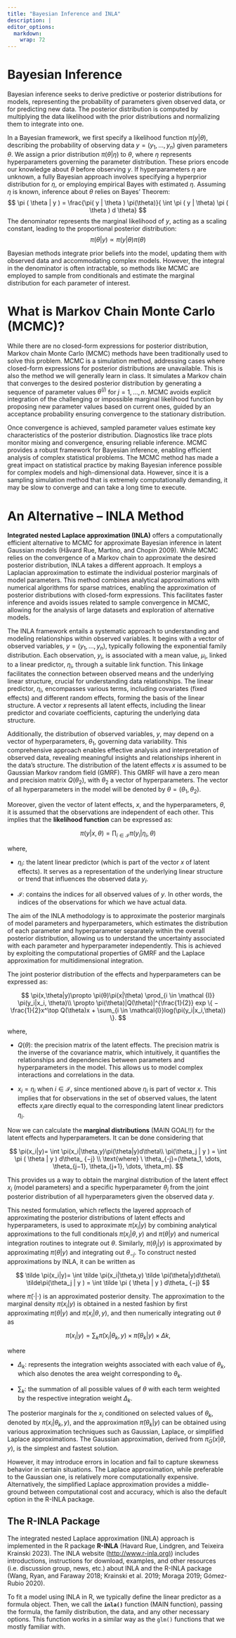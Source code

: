 ```yaml
---
title: "Bayesian Inference and INLA"
description: |
editor_options: 
  markdown: 
    wrap: 72
---
```


# Bayesian Inference

Bayesian inference seeks to derive predictive or posterior distributions
for models, representing the probability of parameters given observed
data, or for predicting new data. The posterior distribution is computed
by multiplying the data likelihood with the prior distributions and
normalizing them to integrate into one.

In a Bayesian framework, we first specify a likelihood function
$\pi(y|\theta)$, describing the probability of observing data
$y = (y_1, \dots, y_n)$ given parameters $\theta$. We assign a prior
distribution $\pi(\theta|\eta)$ to $\theta$, where $\eta$ represents
hyperparameters governing the parameter distribution. These priors
encode our knowledge about $\theta$ before observing $y$. If
hyperparameters $\eta$ are unknown, a fully Bayesian approach involves
specifying a hyperprior distribution for $\eta$, or employing empirical
Bayes with estimated $\eta$. Assuming $\eta$ is known, inference about
$\theta$ relies on Bayes' Theorem: $$
\pi ( \theta | y ) = \frac{\pi( y | \theta )  \pi(\theta)}{ \int \pi ( y | \theta) \pi ( \theta ) d \theta}
$$ The denominator represents the marginal likelihood of $y$, acting as
a scaling constant, leading to the proportional posterior distribution:
$$
\pi ( \theta | y ) \propto \pi( y | \theta )  \pi(\theta)
$$

Bayesian methods integrate prior beliefs into the model, updating them
with observed data and accommodating complex models. However, the
integral in the denominator is often intractable, so methods like MCMC
are employed to sample from conditionals and estimate the marginal
distribution for each parameter of interest.

# What is Markov Chain Monte Carlo (MCMC)?

While there are no closed-form expressions for posterior distribution,
Markov chain Monte Carlo (MCMC) methods have been traditionally used to
solve this problem. MCMC is a simulation method, addressing cases where
closed-form expressions for posterior distributions are unavailable.
This is also the method we will generally learn in class. It simulates a
Markov chain that converges to the desired posterior distribution by
generating a sequence of parameter values $\theta^{(j)}$ for
$j = 1, ..., n$. MCMC avoids explicit integration of the challenging or
impossible marginal likelihood function by proposing new parameter
values based on current ones, guided by an acceptance probability
ensuring convergence to the stationary distribution.

Once convergence is achieved, sampled parameter values estimate key
characteristics of the posterior distribution. Diagnostics like trace
plots monitor mixing and convergence, ensuring reliable inference. MCMC
provides a robust framework for Bayesian inference, enabling efficient
analysis of complex statistical problems. The MCMC method has made a
great impact on statistical practice by making Bayesian inference
possible for complex models and high-dimensional data. However, since it
is a sampling simulation method that is extremely computationally
demanding, it may be slow to converge and can take a long time to
execute.

# An Alternative -- INLA Method

**Integrated nested Laplace approximation (INLA)** offers a
computationally efficient alternative to MCMC for approximate Bayesian
inference in latent Gaussian models (Håvard Rue, Martino, and Chopin
2009). While MCMC relies on the convergence of a Markov chain to
approximate the desired posterior distribution, INLA takes a different
approach. It employs a Laplacian approximation to estimate the
individual posterior marginals of model parameters. This method combines
analytical approximations with numerical algorithms for sparse matrices,
enabling the approximation of posterior distributions with closed-form
expressions. This facilitates faster inference and avoids issues related
to sample convergence in MCMC, allowing for the analysis of large
datasets and exploration of alternative models.

The INLA framework entails a systematic approach to understanding and
modeling relationships within observed variables. It begins with a
vector of observed variables, $y = (y_1, \ldots, y_n)$, typically
following the exponential family distribution. Each observation, $y_i$,
is associated with a mean value, $\mu_i$, linked to a linear predictor,
$\eta_i$, through a suitable link function. This linkage facilitates the
connection between observed means and the underlying linear structure,
crucial for understanding data relationships. The linear predictor,
$\eta_i$, encompasses various terms, including covariates (fixed
effects) and different random effects, forming the basis of the linear
structure. A vector $x$ represents all latent effects, including the
linear predictor and covariate coefficients, capturing the underlying
data structure.

Additionally, the distribution of observed variables, $y$, may depend on
a vector of hyperparameters, $\theta_1$, governing data variability.
This comprehensive approach enables effective analysis and
interpretation of observed data, revealing meaningful insights and
relationships inherent in the data's structure. The distribution of the
latent effects $x$ is assumed to be Gaussian Markov random field (GMRF).
This GMRF will have a zero mean and precision matrix $Q(\theta_2)$, with
$\theta_2$ a vector of hyperparameters. The vector of all
hyperparameters in the model will be denoted by
$\theta = (\theta_1, \theta_2)$.

Moreover, given the vector of latent effects, $x$, and the
hyperparameters, $\theta$, it is assumed that the observations are
independent of each other. This implies that the **likelihood function**
can be expressed as:

$$
\pi(y|x,\theta)=\prod_{i \in \mathcal {I}} \pi(y_i|\eta_i, \theta)
$$

where,

-   $\eta_i$: the latent linear predictor (which is part of the vector
    $x$ of latent effects). It serves as a representation of the
    underlying linear structure or trend that influences the observed
    data $y_i$.

-   $\mathcal{I}$: contains the indices for all observed values of $y$.
    In other words, the indices of the observations for which we have
    actual data.

The aim of the INLA methodology is to approximate the posterior
marginals of model parameters and hyperparameters, which estimates the
distribution of each parameter and hyperparameter separately within the
overall posterior distribution, allowing us to understand the
uncertainty associated with each parameter and hyperparameter
independently. This is achieved by exploiting the computational
properties of GMRF and the Laplace approximation for multidimensional
integration.

The joint posterior distribution of the effects and hyperparameters can
be expressed as:

$$
\pi(x,\theta|y)\propto \pi(θ)\pi(x|\theta) \prod_{i \in \mathcal {I}} \pi(y_i|x_i, \theta)\\
\propto \pi(\theta)|Q(\theta)|^{\frac{1}{2}} exp \{ −\frac{1}{2}x^\top Q(\theta)x + \sum_{i \in \mathcal{I}}log(\pi(y_i|x_i,\theta)) \}.
$$

where,

-   $Q(\theta)$: the precision matrix of the latent effects. The
    precision matrix is the inverse of the covariance matrix, which
    intuitively, it quantifies the relationships and dependencies
    between parameters and hyperparameters in the model. This allows us
    to model complex interactions and correlations in the data.

-   $x_i = \eta_i$ when $i \in \mathcal{I}$, since mentioned above
    $\eta_i$ is part of vector $x$. This implies that for observations
    in the set of observed values, the latent effects $x_i$​ are directly
    equal to the corresponding latent linear predictors $\eta_i$.

Now we can calculate the **marginal distributions** (MAIN GOAL!!) for
the latent effects and hyperparameters. It can be done considering that

$$
\pi(x_i|y)= \int \pi(x_i|\theta,y)\pi(\theta|y)d\theta\\
\pi(\theta_j | y ) = \int \pi ( \theta | y ) d\theta_ {−j} \\
\text{where} \ \theta_{-j}=(\theta_1, \dots, \theta_{j−1}, \theta_{j+1}, \dots, \theta_m). 
$$

​This provides us a way to obtain the marginal distribution of the latent
effect $x_i$ (model parameters) and a specific hyperparameter $\theta_j$​
from the joint posterior distribution of all hyperparameters given the
observed data $y$.

This nested formulation, which reflects the layered approach of
approximating the posterior distributions of latent effects and
hyperparameters, is used to approximate $\pi(x_i|y)$ by combining
analytical approximations to the full conditionals $\pi(x_i|\theta,y)$
and $\pi(\theta|y)$ and numerical integration routines to integrate out
$\theta$. Similarly, $\pi(\theta_j|y)$ is approximated by approximating
$\pi(\theta|y)$ and integrating out $\theta_{-j}$. To construct nested
approximations by INLA, it can be written as

$$
\tilde \pi(x_i|y)= \int \tilde \pi(x_i|\theta,y) \tilde \pi(\theta|y)d\theta\\
\tilde\pi(\theta_j | y ) = \int \tilde \pi ( \theta | y ) d\theta_ {−j}
$$

where $\tilde \pi( \cdot| \cdot)$ is an approximated posterior density.
The approximation to the marginal density $\pi(x_i|y)$ is obtained in a
nested fashion by first approximating $\pi(\theta|y)$ and
$\pi(x_i|\theta,y)$, and then numerically integrating out $\theta$ as

$$
\pi(x_i|y)=\sum_k \tilde \pi(x_i|\theta_k,y)\times\tilde \pi(\theta_k|y)\times \Delta k,
$$

where

-   $\Delta_k$: represents the integration weights associated with each
    value of $\theta_k$​, which also denotes the area weight
    corresponding to $\theta_k$.

-   $\sum _k$: the summation of all possible values of $\theta$ with
    each term weighted by the respective integration weight
    $\Delta_{k}$.

The posterior marginals for the $x_i$ conditioned on selected values of
$\theta_k$​, denoted by $\pi(x_i|\theta_k,y)$, and the approximation
$\tilde \pi (\theta_k|y)$ can be obtained using various approximation
techniques such as Gaussian, Laplace, or simplified Laplace
approximations. The Gaussian approximation, derived from
$\tilde\pi_G(x|\theta,y)$, is the simplest and fastest solution.

However, it may introduce errors in location and fail to capture
skewness behavior in certain situations. The Laplace approximation,
while preferable to the Gaussian one, is relatively more computationally
expensive. Alternatively, the simplified Laplace approximation provides
a middle-ground between computational cost and accuracy, which is also
the default option in the R-INLA package.

## The R-INLA Package

The integrated nested Laplace approximation (INLA) approach is
implemented in the R package **R-INLA** (Havard Rue, Lindgren, and
Teixeira Krainski 2023). The INLA website
([http://www.r-inla.org)](http://www.r-inla.org)) includes
introductions, instructions for download, examples, and other resources
(i.e. discussion group, news, etc.) about INLA and the R-INLA package
(Wang, Ryan, and Faraway 2018; Krainski et al. 2019; Moraga 2019;
Gómez-Rubio 2020).

To fit a model using INLA in R, we typically define the linear predictor
as a formula object. Then, we call the **`inla()`** function (MAIN
function), passing the formula, the family distribution, the data, and
any other necessary options. This function works in a similar way as the
`glm()` functions that we mostly familiar with.
